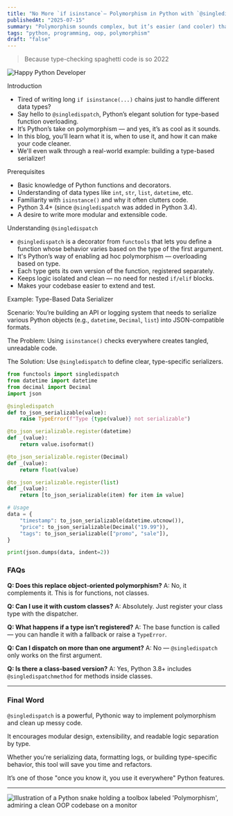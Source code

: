 ```yaml
---
title: "No More `if isinstance`— Polymorphism in Python with `@singledispatch`!"
publishedAt: "2025-07-15"
summary: "Polymorphism sounds complex, but it’s easier (and cooler) than you think. Let a cartoon snake walk you through writing cleaner Python code."
tags: "python, programming, oop, polymorphism"
draft: "false"
---
```


> Because type-checking spaghetti code is so 2022

<Image
  src="/photos/polymorpism-in-python-2.png"
  alt="Happy Python Developer"
  width={640}
  height={500}
/>

Introduction
- Tired of writing long `if isinstance(...)` chains just to handle different data types?
- Say hello to `@singledispatch`, Python’s elegant solution for type-based function overloading.
- It’s Python’s take on polymorphism — and yes, it’s as cool as it sounds.
- In this blog, you’ll learn what it is, when to use it, and how it can make your code cleaner.
- We'll even walk through a real-world example: building a type-based serializer!

Prerequisites
- Basic knowledge of Python functions and decorators.
- Understanding of data types like `int`, `str`, `list`, `datetime`, etc.
- Familiarity with `isinstance()` and why it often clutters code.
- Python 3.4+ (since `@singledispatch` was added in Python 3.4).
- A desire to write more modular and extensible code.

Understanding `@singledispatch`
- `@singledispatch` is a decorator from `functools` that lets you define a function whose behavior varies based on the type of the first argument.
- It's Python’s way of enabling ad hoc polymorphism — overloading based on type.
- Each type gets its own version of the function, registered separately.
- Keeps logic isolated and clean — no need for nested `if/elif` blocks.
- Makes your codebase easier to extend and test.

Example: Type-Based Data Serializer

Scenario:
You’re building an API or logging system that needs to serialize various Python objects (e.g., `datetime`, `Decimal`, `list`) into JSON-compatible formats.

The Problem:
Using `isinstance()` checks everywhere creates tangled, unreadable code.

The Solution:
Use `@singledispatch` to define clear, type-specific serializers.

```python
from functools import singledispatch
from datetime import datetime
from decimal import Decimal
import json

@singledispatch
def to_json_serializable(value):
    raise TypeError(f"Type {type(value)} not serializable")

@to_json_serializable.register(datetime)
def _(value):
    return value.isoformat()

@to_json_serializable.register(Decimal)
def _(value):
    return float(value)

@to_json_serializable.register(list)
def _(value):
    return [to_json_serializable(item) for item in value]

# Usage
data = {
    "timestamp": to_json_serializable(datetime.utcnow()),
    "price": to_json_serializable(Decimal("19.99")),
    "tags": to_json_serializable(["promo", "sale"]),
}

print(json.dumps(data, indent=2))
```

### FAQs

**Q: Does this replace object-oriented polymorphism?**
A: No, it complements it. This is for functions, not classes.

**Q: Can I use it with custom classes?**
A: Absolutely. Just register your class type with the dispatcher.

**Q: What happens if a type isn’t registered?**
A: The base function is called — you can handle it with a fallback or raise a `TypeError`.

**Q: Can I dispatch on more than one argument?**
A: No — `@singledispatch` only works on the first argument.

**Q: Is there a class-based version?**
A: Yes, Python 3.8+ includes `@singledispatchmethod` for methods inside classes.

---

### Final Word

`@singledispatch` is a powerful, Pythonic way to implement polymorphism and clean up messy code.

It encourages modular design, extensibility, and readable logic separation by type.

Whether you're serializing data, formatting logs, or building type-specific behavior, this tool will save you time and refactors.

It’s one of those "once you know it, you use it everywhere" Python features.

---

<Image
  src="/photos/polymorpism-in-python-1.png"
  alt="Illustration of a Python snake holding a toolbox labeled 'Polymorphism', admiring a clean OOP codebase on a monitor"
  width={640}
  height={500}
/>